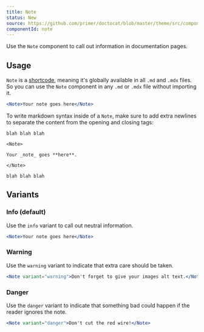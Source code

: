 ```yaml
---
title: Note
status: New
source: https://github.com/primer/doctocat/blob/master/theme/src/components/note.js
componentId: note
---
```



Use the `Note` component to call out information in documentation pages.

## Usage

`Note` is a [shortcode](https://mdxjs.com/blog/shortcodes), meaning it's
globally available in all `.md` and `.mdx` files. So you can use the `Note`
component in any `.md` or `.mdx` file without importing it.

```jsx live
<Note>Your note goes here</Note>
```

To write markdown syntax inside of a `Note`, make sure to add extra newlines to
separate the content from the opening and closing tags:

```
blah blah blah

<Note>

Your _note_ goes **here**.

</Note>

blah blah blah
```

## Variants

### Info (default)

Use the `info` variant to call out neutral information.

```jsx live
<Note>Your note goes here</Note>
```

### Warning

Use the `warning` variant to indicate that extra care should be taken.

```jsx live
<Note variant="warning">Don't forget to give your images alt text.</Note>
```

### Danger

Use the `danger` variant to indicate that something bad could happen if the
reader ignores the note.

```jsx live
<Note variant="danger">Don't cut the red wire!</Note>
```
